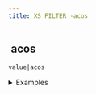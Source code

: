 ```yaml
---
title: XS FILTER -acos
---
```


## <img src="../assets/docuBadge (11).png" alt="" data-size="line" /> acos <a href="#xsacos" id="xsacos"></a>

`value|acos`

<details>

<summary>Examples</summary>

```javascript
0|acos        // Returns 1.5707963267949 (π/2)
1|acos        // Returns 0
```

</details>
